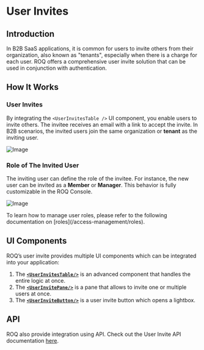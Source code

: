 
# User Invites

## Introduction

In B2B SaaS applications, it is common for users to invite others from their organization, also known as "tenants", especially when there is a charge for each user. ROQ offers a comprehensive user invite solution that can be used in conjunction with authentication.

## How It Works

### User Invites

By integrating the `<UserInvitesTable />` UI component, you enable users to invite others. The invitee receives an email with a link to accept the invite. In B2B scenarios, the invited users join the same organization or **tenant** as the inviting user.

![Image](/user-invite.png)

### Role of The Invited User

The inviting user can define the role of the invitee. For instance, the new user can be invited as a **Member** or **Manager**. This behavior is fully customizable in the ROQ Console.

![Image](/invite-user-role.png)

<Callout type="info">
To learn how to manage user roles, please refer to the following documentation on [roles](/access-management/roles).
</Callout>

## UI Components

ROQ’s user invite provides multiple UI components which can be integrated into your application:

1. The [**`<UserInvitesTable/>`**](/user-invites/ui-components#userinvitestable-) is an
   advanced component that handles the entire logic at once.
2. The [**`<UserInvitePane/>`**](/user-invites/ui-components#userinvitepane-) is a pane that allows to invite one or multiple users at once.
3. The [**`<UserInviteButton/>`**](/user-invites/ui-components#userinvitebutton-) is a user invite button which opens a lightbox.

## API

ROQ also provide integration using API. Check out the User Invite API documentation [here](/user-invites/api).